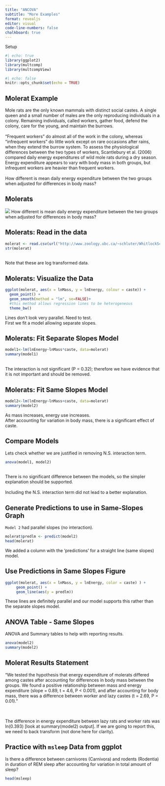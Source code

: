 ```yaml
---
title: "ANCOVA"
subtitle: "More Examples" 
format: revealjs
editor: visual
code-line-numbers: false
chalkboard: true
---
```


Setup

```r
#| echo: true
library(ggplot2)
library(multcomp)
library(multcompView)
```

```r
#| echo: false
knitr::opts_chunk$set(echo = TRUE)
```

## Molerat Example {.smaller}

Mole rats are the only known mammals with distinct social castes.
A single queen and a small number of males are the only reproducing individuals in a colony.
Remaining individuals, called workers, gather food, defend the colony, care for the young, and maintain the burrows.
<br> <br> "Frequent workers" do almost all of the work in the colony, whereas "infrequent workers" do little work except on rare occasions after rains, when they extend the burrow system.
To assess the physiological differences between the two types of workers, Scantlebury et al. (2006) compared daily energy expenditures of wild mole rats during a dry season.
Energy expenditure appears to vary with body mass in both groups, but infrequent workers are heavier than frequent workers.
<br> <br> How different is mean daily energy expenditure between the two groups when adjusted for differences in body mass?

## Molerats

![](images/molerat.jpeg){fig-align="center"}
How different is mean daily energy expenditure between the two groups when adjusted for differences in body mass?

## Molerats: Read in the data

```r
molerat <- read.csv(url("http://www.zoology.ubc.ca/~schluter/WhitlockSchluter/wp-content/data/chapter18/chap18e4MoleRatLayabouts.csv"))
str(molerat)
```

</br> Note that these are log transformed data.

## Molerats: Visualize the Data

```r
ggplot(molerat, aes(x = lnMass, y = lnEnergy, colour = caste)) +
  geom_point() +
  geom_smooth(method = "lm", se=FALSE)+ 
  #this method allows regression lines to be heterogeneous
  theme_bw()
```

Lines don't look very parallel.
Need to test.
</br> First we fit a model allowing separate slopes.

## Molerats: Fit Separate Slopes Model {.smaller}

```r
model1<-lm(lnEnergy~lnMass*caste, data=molerat)
summary(model1)
```

</br> The interaction is not significant (P = 0.32); therefore we have evidence that it is not important and should be removed.

## Molerats: Fit Same Slopes Model {.smaller}

```r
model2<-lm(lnEnergy~lnMass+caste, data=molerat)
summary(model2)
```

As mass increases, energy use increases.
</br> After accounting for variation in body mass, there is a significant effect of caste.

## Compare Models

Lets check whether we are justified in removing N.S.
interaction term.

```r
anova(model1, model2)
```

</br> There is no significant difference between the models, so the simpler explanation should be supported.
</br>
</br> Including the N.S.
interaction term did not lead to a better explanation.

## Generate Predictions to use in Same-Slopes Graph
`Model 2` had parallel slopes (no interaction).

```r
molerat$predlm <- predict(model2)
head(molerat)
```

We added a column with the 'predictions' for a straight line (same slopes) model.

## Use Predictions in Same Slopes Figure
```r
ggplot(molerat, aes(x = lnMass, y = lnEnergy, color = caste) ) +
     geom_point() +
     geom_line(aes(y = predlm))
```

These lines are definitely parallel and our model supports this rather than the separate slopes model.

## ANOVA Table - Same Slopes {.smaller}
ANOVA and Summary tables to help with reporting results.
```r
anova(model2)
summary(model2)
```

## Molerat Results Statement
"We tested the hypothesis that energy expenditure of molerats differed among castes after accounting for differences in body mass between the groups. We found a positive relationship between mass and energy expenditure (slope = 0.89, t = 4.6, P < 0.001), and after accounting for body mass, there was a difference between worker and lazy castes (t = 2.69, P = 0.01)."

</br>
</br>
The difference in energy expenditure between lazy rats and worker rats was ln(0.393) [look at summary(model2) output]. If we are going to report this, we need to back transform (not done here for clarity).

## Practice with `msleep` Data from ggplot {.smaller}
Is there a difference between carnivores (Carnivora) and rodents (Rodentia) in duration of REM sleep after accounting for variation in total amount of sleep?

```r
head(msleep)
```

